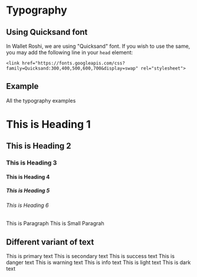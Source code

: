 

<Meta title="Wallet Roshi Design System | Typography" component={H1} />

# Typography

## Using Quicksand font
In Wallet Roshi, we are using "Quicksand" font. If you wish to use the same, you may add the following line in your `head` element:
```
<link href="https://fonts.googleapis.com/css?family=Quicksand:300,400,500,600,700&display=swap" rel="stylesheet">
```

## Example

All the typography examples

<Story name="Example">
  <div>
    <H1>This is Heading 1</H1>
    <H2>This is Heading 2</H2>
    <H3>This is Heading 3</H3>
    <H4>This is Heading 4</H4>
    <H5>This is Heading 5</H5>
    <H6>This is Heading 6</H6>
    <Text>This is Paragraph</Text>
    <SmallText>This is Small Paragrah</SmallText>
  </div>
</Story>

<Props of={Text} />

## Different variant of text

<Story name="Variant">
  <div>
    <Text color="primary">This is primary text</Text>
    <Text color="secondary">This is secondary text</Text>
    <Text color="success">This is success text</Text>
    <Text color="danger">This is danger text</Text>
    <Text color="warning">This is warning text</Text>
    <Text color="info">This is info text</Text>
    <Text color="light">This is light text</Text>
    <Text color="dark">This is dark text</Text>
  </div>
</Story>
